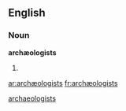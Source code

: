 ==English==

===Noun===
'''archæologists'''

# {{plural of|[[archæologist]]}}

[[Category:English terms spelled with Æ|archaeologists]]

[[ar:archæologists]]
[[fr:archæologists]]